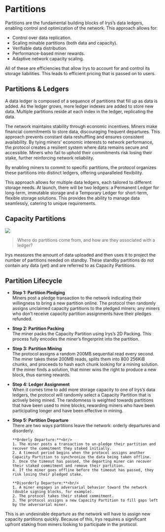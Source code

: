 # Partitions

Partitions are the fundamental building blocks of Irys’s data ledgers, enabling control and optimization of the network. This approach allows for:

- Control over data replication.
- Scaling minable partitions (both data and capacity).
- Verifiable data distribution.
- Performance-based miner rewards.
- Adaptive network capacity scaling.

All of these are efficiencies that allow Irys to account for and control its storage liabilities. This leads to efficient pricing that is passed on to users.

## Partitions & Ledgers

A data ledger is composed of a sequence of partitions that fill up as data is added.
As the ledger grows, more ledger indexes are added to store new data.
Multiple partitions reside at each index in the ledger, replicating the data.

The network maintains stability through economic incentives. Miners make financial commitments to store data, discouraging frequent departures. This approach prevents constant data reshuffling and ensures consistent availability. By tying miners' economic interests to network performance, the protocol creates a resilient system where data remains secure and accessible. Miners who fail to uphold their commitments risk losing their stake, further reinforcing network reliability.

By enabling miners to commit to specific partitions, the protocol organizes these partitions into distinct ledgers, offering unparalleled flexibility.

This approach allows for multiple data ledgers, each tailored to different storage needs. At launch, there will be two ledgers: a Permanent Ledger for long-term, immutable storage and a Temporary Ledger for short-term, flexible storage solutions. This provides the ability to manage data seamlessly, catering to unique requirements.

## Capacity Partitions

<img className="rounded-2xl my-5" src="/diagrams/capacity-partitions.jpg" />

> Where do partitions come from, and how are they associated with a ledger?

Irys measures the amount of data uploaded and then uses it to project the number of partitions needed on standby. These standby partitions do not contain any data (yet) and are referred to as Capacity Partitions.

## Partition Lifecycle

- **Step 1: Partition Pledging**<br/>
  Miners post a pledge transaction to the network indicating their willingness to bring a new partition online. The protocol then randomly assigns unclaimed capacity partitions to the pledged miners; any miners who don’t receive capacity partition assignments have their pledges refunded.

- **Step 2: Partition Packing**<br/>
  The miner packs the Capacity Partition using Irys’s 2D Packing. This process fully encodes the miner’s fingerprint into the partition.

- **Step 3: Partition Mining**<br/>
  The protocol assigns a random 200MB sequential read every second. The miner takes these 200MB reads, splits them into 800 256KiB chunks, and proceeds to hash each chunk looking for a mining solution. If the miner finds a solution, that miner wins the right to produce a new block, thus earning rewards.

- **Step 4: Ledger Assignment**<br/>
  When it comes time to add more storage capacity to one of Irys’s data ledgers, the protocol will randomly select a Capacity Partition that is actively being mined. The randomness is weighted towards partitions that have been used to mine blocks, rewarding miners who have been participating longer and have been effective in mining.

- **Step 5: Partition Departure**<br/>
  There are two ways partitions leave the network: orderly departures and disorderly.

      **Orderly Departure:**<br/>
      1. The miner posts a transaction to un-pledge their partition and recover the commitment they staked initially.
      2. A timeout period begins when the protocol assigns another Capacity Partition to synchronize the data being taken offline.
      3. Once the timeout has passed, the departing miner can recover their staked commitment and remove their partition.
      4. If the miner goes offline before the timeout has passed, they risk losing their pledged stake.

      **Disorderly Departure:**<br/>
      1. A miner engages in adversarial behavior toward the network (double signing blocks, for example).
      2. The protocol takes their staked commitment.
      3. The protocol assigns a new Capacity Partition to fill gaps left by the adversarial miner.

This is an undesirable departure as the network will have to assign new capacity partitions quickly. Because of this, Irys requires a significant upfront staking from miners looking to participate in the protocol.

